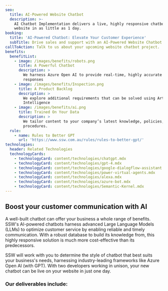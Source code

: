 ```yaml
---
seo:
  title: AI-Powered Website Chatbot
  description: >-
    AI Chatbot Implementation delivers a live, highly responsive chatbot to your
    website in as little as 1 day.
booking:
  title: 'AI-Powered Chatbot: Elevate Your Customer Experience'
  subTitle: Drive sales and support with an AI-Powered Website Chatbot in Just 1 Day.
callToAction: Talk to us about your upcoming website chatbot project.
benefits:
  benefitList:
    - image: /images/benefits/robots.png
      title: A Powerful Chatbot
      description: >
        We harness Azure Open AI to provide real-time, highly accurate customer
        responses
    - image: /images/benefits/Inspection.png
      title: A Product Backlog
      description: >
        We explore additional requirements that can be solved using Artificial
        Intelligence
    - image: /images/benefits/ai.png
      title: Trained On Your Data
      description: >
        We tailor content to your company’s latest knowledge, policies, and
        procedures.
  rule:
    - name: Rules to Better GPT
      url: 'https://www.ssw.com.au/rules/rules-to-better-gpt/'
technologies:
  header: Related Technologies
  technologyCards:
    - technologyCard: content/technologies/chatgpt.mdx
    - technologyCard: content/technologies/gpt-4.mdx
    - technologyCard: content/technologies/google-dialogflow-assistant.mdx
    - technologyCard: content/technologies/power-virtual-agents.mdx
    - technologyCard: content/technologies/alexa.mdx
    - technologyCard: content/technologies/azure-bot.mdx
    - technologyCard: content/technologies/Semantic-Kernel.mdx
---
```


## Boost your customer communication with AI

A well-built chatbot can offer your business a whole range of benefits. SSW's AI-powered chatbots harness advanced Large Language Models (LLMs) to optimize customer service by enabling reliable and timely communication. With a robust database to build its knowledge from, this highly responsive solution is much more cost-effective than its predecessors.

SSW will work with you to determine the style of chatbot that best suits your business's needs, harnessing industry-leading frameworks like Azure Open AI (with GPT). With two developers working in unison, your new chatbot can be live on your website in just one day.

<VideoEmbed url="https://www.youtube.com/watch?v=sZY1BqHBbR0" caption="Website Chatbot in 1 day | Ulysses Maclaren (2 mins)" />

<VideoEmbed url="https://www.youtube.com/watch?v=YlsbPEvVyq4&t=121s" caption="AI Powered Navigation for French Payroll Expert | Thomas Bidou (6 mins)" />

### Our deliverables include:
